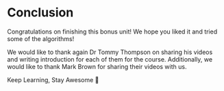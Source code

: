 # Conclusion

Congratulations on finishing this bonus unit! We hope you liked it and tried some of the algorithms!

We would like to thank again Dr Tommy Thompson on sharing his videos and writing introduction for each of them for the course. Additionally, we would like to thank Mark Brown for sharing their videos with us.

Keep Learning, Stay Awesome 🤗